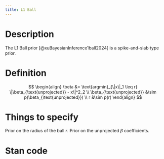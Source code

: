 ```yaml
---
title: L1 Ball
---
```


# Description

The L1 Ball prior [@xuBayesianInference1ball2024] is a spike-and-slab type prior.

# Definition

$$
\begin{align}
\beta &= \text{argmin}_{\|x\|_1 \leq r} \|\beta_{\text{unprojected}} - x\|^2_2 \\
\beta_{\text{unprojected}} &\sim p(\beta_{\text{unprojected}}) \\
r &\sim p(r)
\end{align}
$$

# Things to specify

Prior on the radius of the ball $r$. Prior on the unprojected $\beta$
coefficients.

# Stan code

```.stan
```
